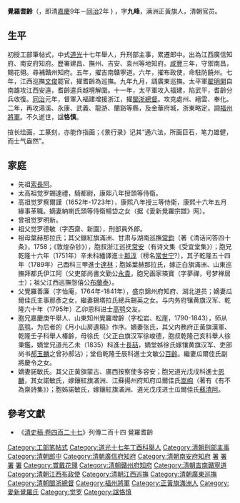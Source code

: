 {{Manchu name|[[爱新觉罗氏|爱新觉罗]]}}
'''覺羅耆齡'''（{{bd|1804年||1863年|}}，即清[[嘉慶|嘉慶]]9年－[[同治|同治]]2年 ) ，字'''九峰'''，满洲正黃旗人，清朝官员。

==生平==
初授工部筆帖式，中式[[道光|道光]]十七年舉人，升刑部主事，累遷郎中。出為江西廣信知府、南安府知府。歷署建昌、撫州、吉安、袁州等地知府。[[咸豐|咸豐]]三年，守禦南昌，賜花翎。尋補贛州知府。五年，擢吉南贛寧道。六年，擢布政使，命駐防饒州。七年，江西巡撫[[文俊|文俊]]罷官，擢耆齡為巡撫。九年九月，調廣東巡撫。太平軍[[翟明開|翟明開]]自南雄攻江西安遠，耆齡遣兵越境解圍。十一年，太平軍攻入福建，陷武平，耆齡分兵收復。[[同治|同治]]元年，督軍入福建增援浙江，擢[[閩浙總督|閩浙總督]]。攻克處州、縉雲、奉化。二年，再攻湯溪、永康、武義、龍游、蘭谿等縣，及金華府城，浙東略定。調[[福州將軍|福州將軍]]。不久逝世，諡'''恪慎'''。

揎长绘画，工篆刻，亦能作指画；《景行录》记其“通六法，所画巨石，笔力雄健，而士气盎然”。

==家庭==
*先祖[[索長阿|索長阿]]。
*太高祖觉罗錫達禮，騎都尉，康熙八年授頭等侍衛。
*高祖觉罗察爾謹（1652年-1723年），康熙八年授三等侍衛，康熙十六年五月緣事革職。嫡妻納喇氏頭等侍衛楊岱之女（据《愛新覺羅宗譜》网）。
*曾祖觉罗明新。
*祖父觉罗德敏（字西齋、新園），刑部員外郎。
*祖母葉赫那拉氏；其父鑲紅旗滿洲、甘肃与湖南巡撫[[常鈞|常鈞]]（著《清话问答四十条》，1758；《敦煌杂钞》），胞叔浙江巡抚[[常安|常安]]（有诗文集《受宜堂集》）；胞兄乾隆十六年（1751年）辛未科繙譯進士[[那淳|那淳]]（榜名[[常世宁|常世宁]]?），其子乾隆五十四年（1789年）己酉科三甲進士[[達林|達林]]；胞姊葉赫那拉氏，嫁正白旗滿洲、山東巡撫拜都氏伊江阿（父吏部尚書文勤公[[永貴|永貴]]，胞兄画家瑛寶（字夢禪，号梦禅居士）；祖父江西巡撫愨僖公[[布蘭泰|布蘭泰]]）。
*父覺羅善廉（字怡庵，1764年-1841年），盛京錦州府知府、湖北道员；嫡妻瓜爾佳氏主事那彥之女，繼妻錫塔拉氏總兵錫英之女。与内务府镶黄旗汉军、乾隆六十年（1795年）乙卯恩科进士[[高鹗|高鹗]]交友。
*胞兄嘉慶庚午舉人、山東知州覺羅增齡（字松岩、松崖，1790-1843），师从[[高鹗|高鹗]]，为后者的《月小山房遺稿》作序。嫡妻张氏，其父内務府正黃旗漢軍、乾隆壬子科舉人椿齡，母徐氏（父正白旗汉军徐峻德，胞叔乾隆己亥科舉人徐秉鑑，嫡堂兄道光乙未（1835）科進士[[長喆|長喆]]，嫡堂姊徐氏嫁镶黄旗汉军、吏部尚书[[郝玉麟|郝玉麟]]之曾孙郝沾）；堂伯乾隆壬辰科進士文敏公[[百齡|百齡]]。繼妻瓜爾佳氏副將慶令之女。
*嫡妻諾敏氏。其父正黃旗蒙古、廣西按察使多容安；胞兄道光戊戌科進士[[恩麟|恩麟]]，其女諾敏氏，嫁鑲紅旗滿洲、江蘇揚州府知府瓜爾佳氏[[嵩峋|嵩峋]]（著有《有不為齋詩集》）；胞姊諾敏氏，嫁鑲紅旗滿洲、道光戊戌进士瓜爾佳氏[[蘇清阿|蘇清阿]]。

==參考文獻==
*《[[:s:清史稿/卷427|清史稿·卷四百二十七]]》列傳二百十四 覺羅耆齡

{{清朝江西巡撫}}
{{DEFAULTSORT:Q耆}}
[[Category:工部笔帖式|Category:工部笔帖式]]
[[Category:道光十七年丁酉科舉人|Category:道光十七年丁酉科舉人]]
[[Category:清朝刑部主事|Category:清朝刑部主事]]
[[Category:清朝郎中|Category:清朝郎中]]
[[Category:清朝廣信府知府|Category:清朝廣信府知府]]
[[Category:清朝南安府知府|Category:清朝南安府知府]]
[[Category:清朝建昌府知府|署]]
[[Category:清朝撫州府知府|署]]
[[Category:清朝吉安府知府|署]]
[[Category:清朝袁州府知府|署]]
[[Category:賞戴花翎|Category:賞戴花翎]]
[[Category:清朝贛州府知府|Category:清朝贛州府知府]]
[[Category:清朝吉南贛寧道|Category:清朝吉南贛寧道]]
[[Category:清朝江西布政使|Category:清朝江西布政使]]
[[Category:清朝江西巡撫|Category:清朝江西巡撫]]
[[Category:清朝廣東巡撫|Category:清朝廣東巡撫]]
[[Category:清朝閩浙總督|Category:清朝閩浙總督]]
[[Category:福州將軍|Category:福州將軍]]
[[Category:正黃旗滿洲人|Category:正黃旗滿洲人]]
[[Category:愛新覺羅氏|Category:愛新覺羅氏]]
[[Category:觉罗|Category:觉罗]]
[[Category:諡恪慎|Category:諡恪慎]]
